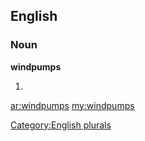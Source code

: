 ==English==

===Noun===
'''windpumps'''

# {{plural of|[[windpump]]}}

[[Category:English plurals]]

[[ar:windpumps]]
[[my:windpumps]]